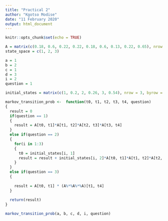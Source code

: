 ```yaml
---
title: "Practical 2"
author: "Kgotso Modise"
date: "11 February 2020"
output: html_document
---
```


```r
knitr::opts_chunk$set(echo = TRUE)
```

```r

A = matrix(c(0.18, 0.6, 0.22, 0.22, 0.18, 0.6, 0.13, 0.22, 0.65), nrow = 3, ncol = 3, byrow = T )
state_space = c(1, 2, 3)

a = 1
b = 2
c = 1
d = 3
i = 2
question = 1

initial_states = matrix(c(1, 0.2, 2, 0.26, 3, 0.54), nrow = 3, byrow = T)

markov_transition_prob <-  function(t0, t1, t2, t3, t4, question)
{
  result = 0
  if(question == 1)
  {
    result = A[t0, t1]*A[t1, t2]*A[t2, t3]*A[t3, t4]
  }
  else if(question == 2)
  {
    for(i in 1:3)
    {
      t0 = initial_states[i, 1]
      result = result + initial_states[i, 2]*A[t0, t1]*A[t1, t2]*A[t2, t3]*A[t3, t4]
    }
  }
  else if(question == 3)
  {
    
    result = A[t0, t1] * (A%*%A%*%A)[t1, t4]
  }
  
  return(result)
}

markov_transition_prob(a, b, c, d, i, question)

```
